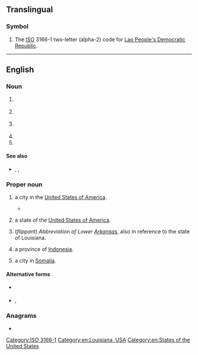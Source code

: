 {{also|Appendix:Variations of "la"}}
==Translingual==

===Symbol===
{{head|mul|symbol}}

# The [[ISO]] 3166-1 two-letter (alpha-2) code for [[Lao People's Democratic Republic]].

[[Category:ISO 3166-1]]

----

==English==

===Noun===
{{en-noun}}

# {{lb|en|anatomy|medicine}} {{initialism of|[[left]] [[atrium]]|lang=en}}
# {{lb|en|inorganic compound}} {{initialism of|lead arsenate|lang=en}}
# {{lb|en|pharmacology}} {{initialism of|local anesthetic|lang=en}}
# {{initialism of|lateral area|lang=en}}
# {{initialism of|[[local]] [[authority]]|lang=en}}

====See also====
* {{sense|left atrium}} {{l|en|LV}}, {{l|en|RA}}, {{l|en|RV}}

===Proper noun===
{{en-proper noun}}

# {{initialism of|Los Angeles|lang=en|dot=,}} a city in the [[United States of America]].
#* {{quote-av|lang=en||{{w|Andrea Baker}}|{{w|Totally Spies!}}: Undercover|3|24|role=Clover|episode=Evil Promotion Much?|writers=Robert and Michelle LaMoreaux; Nicole Demerse; Jef Biederman; Richard Clark|network={{w|Teletoon}}|publisher={{w|Marathon Media}}|date=May 1 2005|passage=Speaking as an '''LA''' native, this is the longest earthquake I’ve ever felt!}}
# {{abbreviation of|Louisiana|lang=en|dot=,}} a state of the [[United States of America]].
# (''flippant'') ''Abbreviation of Lower [[Arkansas]]'', also in reference to the state of Louisiana.
# {{abbreviation of|Lampung|lang=en|dot=,}} a province of [[Indonesia]].
# {{initialism of|Las Anod|lang=en|dot=,}} a city in [[Somalia]].

====Alternative forms====
* {{sense|Louisiana}} {{l|en|La.}}
* {{sense|Los Angeles}} {{l|en|L.A.}}, {{l|en|L. A.}}

===Anagrams===
* {{anagrams|en|a=al|& al.|-al|AL|Al|a.l.|al|al-}}

[[Category:en:Louisiana, USA]]
[[Category:en:States of the United States]]